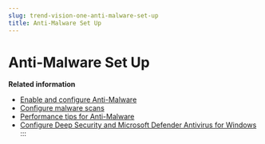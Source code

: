 ```yaml
---
slug: trend-vision-one-anti-malware-set-up
title: Anti-Malware Set Up
---
```

# Anti-Malware Set Up

**Related information**

- [Enable and configure Anti-Malware](enable-configure-anti-malware.mdx)
- [Configure malware scans](configure-malware-scans.mdx)
- [Performance tips for Anti-Malware](performance-tips-for-anti-malware.mdx)
- [Configure Deep Security and Microsoft Defender Antivirus for Windows](ds-defender-antivirus-win.mdx)
:::
